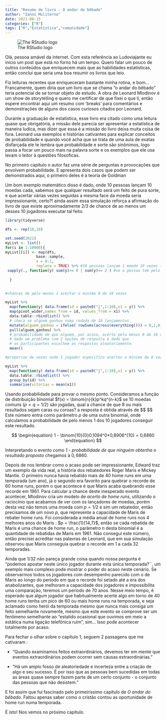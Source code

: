 ```yaml
---
title: "Resumo de livro - O andar do bêbado"
author: "Ianní Muliterno"
date: 2021-08-15
categories: ["R"]
tags: ["R","Estatística","comunidade"]
---  
```


![The RStudio logo](https://www.rstudio.com/wp-content/uploads/2016/09/RStudio-Logo-Blue-Gray-250.png){.logo}

  Olá, pessoa amável da internet. Com esta referência ao Ludoviajante eu inicio um post que está no forno há um tempo. Quero falar um pouco de outros conteúdos que enriquecem mais que as habilidades estatísticas, então concluí que seria uma boa resumir os livros que leio.

  Fiz leituras recentes que enriqueceram bastante minha rotina, e bom... Francamente, quem 
  diria que um livro que se chama "o andar do bêbado" teria potencial de se tornar objeto de estudo. A obra de Leonard Mlodinov é um show de storytelling e quero me certificar de que fixei o que li, então espere encontrar aqui um resumo com 'breaks' para comentários e demonstrações de alguns dos casos curiosos citados por Leonard.
  

   Durante a graduação de estatistica, esse livro era citado como uma leitura quase que obrigatória, a missão dele parecia ser apresentar a estatística de maneira ludica, mas dizer que essa é a missão do livro deixa muita coisa de fora. Leonard usa exemplos e histórias cativantes para explicar conceitos de probabilidade e quando você acha que se trata de uma aula de exatas disfarçada ele te lembra que probabilidade e sorte são sinônimos, logo passa a focar um pouco mais na palavra sorte e os exemplos que ele usa levam o leitor à questões filosoficas. 

  
 No primeiro capítulo o autor faz uma série de perguntas e provocações que envolvem probabilidade. E apresenta dois casos que podem ser demonstrados aqui, o primeiro deles é a teoria de Goldman
 
 Um bom exemplo matemático disso é dado, onde 10 pessoas lançam 10 moedas cada, sabemos que qualquer resultado será um feito de pura sorte, e que acertar várias vezes seguidas a mesma face da moeda seria impressionante, certo?! ainda assim essa simulação reforça a afirmação do livro de que existe aproximadamente 2/3 de chance de ao menos um desses 10 jogadores executar tal feito.
 
```r
library(tidyverse)

dfs <- rep(10,10)

set.seed(2021)
myList <- list()
for(i in 1:10000){
myList[[i]] <- map(dfs,   
              base::sample,
              x = 0:1,
              replace = TRUE) %>% #10 pessoas lançam 1 moeda 10 vezes (resultados das moedas são independentes, então o ato de lançar 1 moeda 10 vezes equivale ao ato de lançar 10 moedas 1 vez)
 sapply(., function(y) sum(y)>= 8 | sum(y)<= 2 ) #se a pessoa tem pelo menos 8 caras ou coroas marcamos como true
         
  }
    

#chances de pelo menos 1 acertar o minimo 8 de 10 vezes

myList %>% 
  map(function(y) data.frame(id = paste0("j",1:10),x1 = y)) %>% 
  map(pivot_wider,names_from = id, values_from = x1) %>% 
  data.table::rbindlist() %>% 
  # checa se alguem ganhou numa rodada de 10 lançamentos 
  mutate(alguem_ganhou = ifelse( rowSums(across(everything())) > 0,1,0) ) %>% 
  pull(alguem_ganhou) %>% 
  # probabilidade de que alguem, por acaso, acerte pelo menos 8 de 10 vezes,
  # dado um problema com 2 opções de resposta e dado que
  # os participantes escolhem as respostas aleatoriamente.
  mean()

#proporcao de vezes onde 1 jogador especifico acertou o minimo de 8 vezes.

myList %>% 
  map(function(y) data.frame(id = paste0("j",1:10),x1 = y)) %>% 
  data.table::rbindlist() %>%
  group_by(id) %>% 
  summarise(vitorias = mean(x1))
```
 
  Usando probabilidade para provar o mesmo ponto. Consideramos  a função de distribuição binomial $f(x) = \binom{n}{k}p^kq^{n-k}$ se 10 moedas comuns $(p = q = 1/2)$ são jogadas, qual a chance de que 8 ou mais resultados sejam caras ou coroas? a resposta é obtida através de 
  $$
  \begin{equation}
  
  \sum_{i=8}^{10}\binom{10}{i}(1/2)^{10} + \sum_{i=0}^{2}\binom{10}{i}(1/2)^{10} &=& \\
  2*\left[ \sum_{i=8}^{10}\binom{10}{i}(1/2)^{10} \right] &=& 0,1094
  
  \end{equation}
  $$
 Este número entra como parâmetro $p$ de uma outra binomial, onde calculamos a probabilidade de pelo menos 1 dos 10 jogadores conseguir este resultado. 
 
 $$
 \begin{equation}
 1 - \binom{10}{0}0,1094^0*0,8906^{10} = 0,6860
 \end{equation}
 $$
 
 Interpretando o evento como *1 - probabilidade de que ninguém obtenha o resultado proposto* chegamos à $0,6860$.
 
 Depois de nos lembrar como o acaso pode ser impressionante, Edward traz um exemplo da vida real, a história dos rebatedores Roger Maris e Mickey Mantle. O primeiro nunca havia rebatido mais de 40 home runs em uma temporada (um ano), já o segundo era favorito para quebrar o recorde de 60 home runs, porém o que acontece é que Maris acaba quebrando esse recorde em 1961. Para calcular a chance deste inesperado evento acontecer, Mlodinov cria um modelo de *acerto de home runs*, utilizando o raciocínio que acabamos de ver com os lançadores de moedas, porém desta vez não temos uma moeda com $p = 1/2$ e sim um rebatedor, então precisamos de um novo $p$, que represente a capacidade de Maris de rebater home runs. Foi considerada a média anual de home runs nos 4 melhores anos do Maris : $p = \frac{1}{14,7}$, então se cada rebatida de Maris é uma chance de home run, o parâmetro $n$ desta binomial é a quantidade de rebatidas de Maris em 1961. Não consegui este número, então precisei acreditar nas palavras de Leonard, que em sua simulação observou que Maris conseguia quebrar o recorde em 1 a cada 32 temporadas.
 
 Ainda que 1/32 não pareça grande coisa quando nossa pergunta é "podemos apostar neste único jogador durante esta única temporada?``, um exemplo mais complexo pode mostrar o poder do acaso neste cenário. Se observarmos todos os jogadores com desempenho parecido com o de Maris ao longo do período em que o recorde foi setado até a era dos anabolizantes, que melhoram a capacidade dos jogadores e impossibilita uma comparação, teremos um período de 70 anos. Nesse meio tempo, é esperado que algum jogador que habitualmente acerte algo em torno de 40 home runs tenha um pico de 60 ou mais home runs na temporada, e seja aclamado como herói da temporada mesmo que nunca mais consiga um feito semelhante novamente, mesmo que este evento se comprove ser um fenômeno semelhante ao “estalido ocasional que ouvimos em meio a estática numa ligação telefônica ruim”, sim... Isso pode acontecer totalmente por acaso.

Para fechar o olhar sobre o capítulo 1, seguem 2 passagens que me cativaram :

- “Quando examinamos feitos extraordinários, devemos ter em mente que eventos extraordinários podem ocorrer sem causas extraordinárias.”

 
- "Há um amplo fosso de aleatoriedade e incerteza entre a criação de algo e seu sucesso. É por isso que as pessoas bem sucedidas em todas as áreas quase sempre fazem parte de um certo conjunto - o conjunto das pessoas que não desistem."

E foi assim que fui fascinado pelo primeiríssimo capítulo de *O andar do bêbado*. Faltou apenas saber como o cristão contou as oportunidade de home run numa temporada.

É isto! Nos vemos no próximo capítulo.
